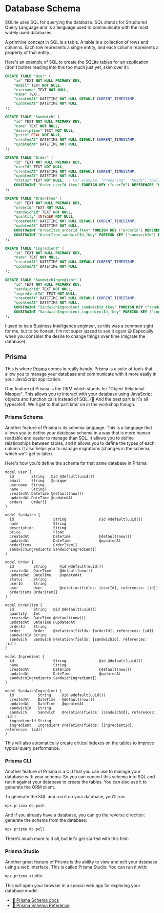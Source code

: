 # Database Schema

SQLite uses SQL for querying the database. SQL stands for Structured Query
Language and is a language used to communicate with the most widely used
databases.

A primitive concept in SQL is a table. A table is a collection of rows and
columns. Each row represents a single entity, and each column represents a
property of that entity.

Here's an example of SQL to create the SQLite tables for an application (don't
bother reading into this too much just yet, skim over it):

```sql nocopy
CREATE TABLE "User" (
    "id" TEXT NOT NULL PRIMARY KEY,
    "email" TEXT NOT NULL,
    "username" TEXT NOT NULL,
    "name" TEXT,
    "createdAt" DATETIME NOT NULL DEFAULT CURRENT_TIMESTAMP,
    "updatedAt" DATETIME NOT NULL
);

CREATE TABLE "Sandwich" (
    "id" TEXT NOT NULL PRIMARY KEY,
    "name" TEXT NOT NULL,
    "description" TEXT NOT NULL,
    "price" REAL NOT NULL,
    "createdAt" DATETIME NOT NULL DEFAULT CURRENT_TIMESTAMP,
    "updatedAt" DATETIME NOT NULL
);

CREATE TABLE "Order" (
    "id" TEXT NOT NULL PRIMARY KEY,
    "userId" TEXT NOT NULL,
    "createdAt" DATETIME NOT NULL DEFAULT CURRENT_TIMESTAMP,
    "updatedAt" DATETIME NOT NULL,
    "status" TEXT NOT NULL, -- For example: "Preparing", "Ready", "Delivered"
    CONSTRAINT "Order_userId_fkey" FOREIGN KEY ("userId") REFERENCES "User" ("id") ON DELETE CASCADE ON UPDATE CASCADE
);

CREATE TABLE "OrderItem" (
    "id" TEXT NOT NULL PRIMARY KEY,
    "orderId" TEXT NOT NULL,
    "sandwichId" TEXT NOT NULL,
    "quantity" INTEGER NOT NULL,
    "createdAt" DATETIME NOT NULL DEFAULT CURRENT_TIMESTAMP,
    "updatedAt" DATETIME NOT NULL,
    CONSTRAINT "OrderItem_orderId_fkey" FOREIGN KEY ("orderId") REFERENCES "Order" ("id") ON DELETE CASCADE ON UPDATE CASCADE,
    CONSTRAINT "OrderItem_sandwichId_fkey" FOREIGN KEY ("sandwichId") REFERENCES "Sandwich" ("id") ON DELETE CASCADE ON UPDATE CASCADE
);

CREATE TABLE "Ingredient" (
    "id" TEXT NOT NULL PRIMARY KEY,
    "name" TEXT NOT NULL,
    "createdAt" DATETIME NOT NULL DEFAULT CURRENT_TIMESTAMP,
    "updatedAt" DATETIME NOT NULL
);

CREATE TABLE "SandwichIngredient" (
    "id" TEXT NOT NULL PRIMARY KEY,
    "sandwichId" TEXT NOT NULL,
    "ingredientId" TEXT NOT NULL,
    "createdAt" DATETIME NOT NULL DEFAULT CURRENT_TIMESTAMP,
    "updatedAt" DATETIME NOT NULL,
    CONSTRAINT "SandwichIngredient_sandwichId_fkey" FOREIGN KEY ("sandwichId") REFERENCES "Sandwich" ("id") ON DELETE CASCADE ON UPDATE CASCADE,
    CONSTRAINT "SandwichIngredient_ingredientId_fkey" FOREIGN KEY ("ingredientId") REFERENCES "Ingredient" ("id") ON DELETE CASCADE ON UPDATE CASCADE
);
```

I used to be a Business Intelligence engineer, so this was a common sight for
me, but to be honest, I'm not super jazzed to see it again 😆 Especially when
you consider the desire to change things over time (migrate the database).

## Prisma

This is where [Prisma](https://www.prisma.io) comes in really handy. Prisma is a
suite of tools that allow you to manage your database and communicate with it
more easily in your JavaScript application.

One feature of Prisma is the ORM which stands for "Object Relational Mapper".
This allows you to interact with your database using JavaScript objects and
function calls instead of SQL. (🦺 And the best part is it's all typesafe!).
We'll get to that part later on in the workshop though.

### Prisma Schema

Another feature of Prisma is its schema language. This is a language that
allows you to define your database schema in a way that is more human readable
and easier to manage than SQL. It allows you to define relationships between
tables, and it allows you to define the types of each column. It also helps you
to manage migrations (changes in the schema, which we'll get to later).

Here's how you'd define the schema for that same database in Prisma:

```prisma filename=prisma/schema.prisma nocopy
model User {
  id        String   @id @default(uuid())
  email     String   @unique
  username  String
  name      String?
  createdAt DateTime @default(now())
  updatedAt DateTime @updatedAt
  orders    Order[]
}

model Sandwich {
  id                  String               @id @default(uuid())
  name                String
  description         String
  price               Float
  createdAt           DateTime             @default(now())
  updatedAt           DateTime             @updatedAt
  orderItems          OrderItem[]
  sandwichIngredients SandwichIngredient[]
}

model Order {
  id         String      @id @default(uuid())
  createdAt  DateTime    @default(now())
  updatedAt  DateTime    @updatedAt
  status     String
  userId     String
  user       User        @relation(fields: [userId], references: [id])
  orderItems OrderItem[]
}

model OrderItem {
  id         String   @id @default(uuid())
  quantity   Int
  createdAt  DateTime @default(now())
  updatedAt  DateTime @updatedAt
  orderId    String
  order      Order    @relation(fields: [orderId], references: [id])
  sandwichId String
  sandwich   Sandwich @relation(fields: [sandwichId], references: [id])
}

model Ingredient {
  id                  String               @id @default(uuid())
  name                String
  createdAt           DateTime             @default(now())
  updatedAt           DateTime             @updatedAt
  sandwichIngredients SandwichIngredient[]
}

model SandwichIngredient {
  id           String     @id @default(uuid())
  createdAt    DateTime   @default(now())
  updatedAt    DateTime   @updatedAt
  sandwichId   String
  sandwich     Sandwich   @relation(fields: [sandwichId], references: [id])
  ingredientId String
  ingredient   Ingredient @relation(fields: [ingredientId], references: [id])
}
```

This will also automatically create critical indexes on the tables to improve
typical query performance.

### Prisma CLI

Another feature of Prisma is a CLI that you can use to manage your database with
your schema. So you can concert this schema into SQL and run it against your
database to create the tables. You can also use it to generate the ORM client.

To generate the SQL and run it on your database, you'll run:

```sh nonumber
npx prisma db push
```

And if you already have a database, you can go the reverse direction: generate
the schema from the database:

```sh nonumber
npx prisma db pull
```

There's much more to it all, but let's get started with this first.

### Prisma Studio

Another great feature of Prisma is the ability to view and edit your database
using a web interface. This is called Prisma Studio. You can run it with:

```sh nonumber
npx prisma studio
```

This will open your browser in a special web app for exploring your database
model.

- [📜 Prisma Schema docs](https://www.prisma.io/docs/concepts/components/prisma-schema)
- [📜 Prisma Schema Reference](https://www.prisma.io/docs/reference/api-reference/prisma-schema-reference)

